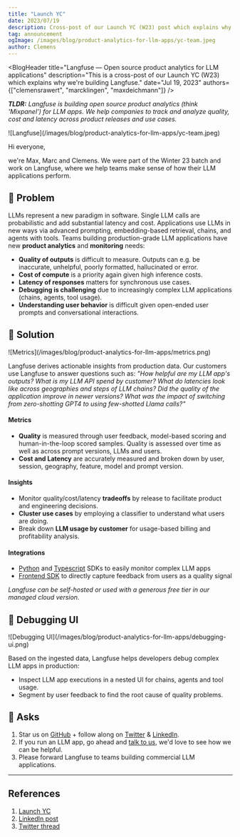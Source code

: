 ```yaml
---
title: "Launch YC"
date: 2023/07/19
description: Cross-post of our Launch YC (W23) post which explains why we're building Langfuse.
tag: announcement
ogImage: /images/blog/product-analytics-for-llm-apps/yc-team.jpeg
author: Clemens
---
```



<BlogHeader
  title="Langfuse — Open source product analytics for LLM applications"
  description="This is a cross-post of our Launch YC (W23) which explains why we're building Langfuse."
  date="Jul 19, 2023"
  authors={["clemensrawert", "marcklingen", "maxdeichmann"]}
/>

_**TLDR:** Langfuse is building open source product analytics (think 'Mixpanel') for LLM apps. We help companies to track and analyze quality, cost and latency across product releases and use cases._

<Frame className="mt-10 mb-5 w-full max-w-none">
  ![Langfuse](/images/blog/product-analytics-for-llm-apps/yc-team.jpeg)
</Frame>

Hi everyone,

we're Max, Marc and Clemens. We were part of the Winter 23 batch and work on Langfuse, where we help teams make sense of how their LLM applications perform.

## 🤯 Problem

LLMs represent a new paradigm in software. Single LLM calls are probabilistic and add substantial latency and cost. Applications use LLMs in new ways via advanced prompting, embedding-based retrieval, chains, and agents with tools. Teams building production-grade LLM applications have new **product analytics** and **monitoring** needs:

- **Quality of outputs** is difficult to measure. Outputs can e.g. be inaccurate, unhelpful, poorly formatted, hallucinated or error.
- **Cost of compute** is a priority again given high inference costs.
- **Latency of responses** matters for synchronous use cases.
- **Debugging is challenging** due to increasingly complex LLM applications (chains, agents, tool usage).
- **Understanding user behavior** is difficult given open-ended user prompts and conversational interactions.

## 🧠 Solution

<Frame>
  ![Metrics](/images/blog/product-analytics-for-llm-apps/metrics.png)
</Frame>

Langfuse derives actionable insights from production data. Our customers use Langfuse to answer questions such as: _"How helpful are my LLM app's outputs? What is my LLM API spend by customer? What do latencies look like across geographies and steps of LLM chains? Did the quality of the application improve in newer versions? What was the impact of switching from zero-shotting GPT4 to using few-shotted Llama calls?"_

#### Metrics

- **Quality** is measured through user feedback, model-based scoring and human-in-the-loop scored samples. Quality is assessed over time as well as across prompt versions, LLMs and users.
- **Cost and Latency** are accurately measured and broken down by user, session, geography, feature, model and prompt version.

#### Insights

- Monitor quality/cost/latency **tradeoffs** by release to facilitate product and engineering decisions.
- **Cluster use cases** by employing a classifier to understand what users are doing.
- Break down **LLM usage by customer** for usage-based billing and profitability analysis.

#### Integrations

- [Python](/docs/sdk/python) and [Typescript](/docs/sdk/typescript) SDKs to easily monitor complex LLM apps
- [Frontend SDK](/docs/sdk/typescript) to directly capture feedback from users as a quality signal

_Langfuse can be self-hosted or used with a generous free tier in our managed cloud version._

## 🚧 Debugging UI

<Frame>
  ![Debugging UI](/images/blog/product-analytics-for-llm-apps/debugging-ui.png)
</Frame>

Based on the ingested data, Langfuse helps developers debug complex LLM apps in production:

- Inspect LLM app executions in a nested UI for chains, agents and tool usage.
- Segment by user feedback to find the root cause of quality problems.

## 🙏 Asks

1. Star us on [GitHub](https://github.com/langfuse/langfuse) + follow along on [Twitter](https://twitter.com/langfuse) & [LinkedIn](https://www.linkedin.com/company/langfuse).
2. If you run an LLM app, go ahead and [talk to us](https://cal.com/marc-kl/langfuse-analytics), we'd love to see how we can be helpful.
3. Please forward Langfuse to teams building commercial LLM applications.

---

## References

1. [Launch YC](https://www.ycombinator.com/launches/J2s-langfuse-open-source-product-analytics-for-llm-apps)
2. [LinkedIn post](https://www.linkedin.com/feed/update/urn:li:activity:7087446200353783808/)
3. [Twitter thread](https://twitter.com/MarcKlingen/status/1681687868534652928)


<Tweet id="1681687868534652928" />

